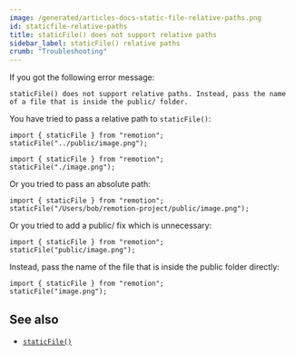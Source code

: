 ```yaml
---
image: /generated/articles-docs-static-file-relative-paths.png
id: staticfile-relative-paths
title: staticFile() does not support relative paths
sidebar_label: staticFile() relative paths
crumb: "Troubleshooting"
---
```


If you got the following error message:

```
staticFile() does not support relative paths. Instead, pass the name of a file that is inside the public/ folder.
```

You have tried to pass a relative path to `staticFile()`:

```tsx twoslash title="❌ Relative path"
import { staticFile } from "remotion";
staticFile("../public/image.png");
```

```tsx twoslash title="❌ File should not have ./ prefix"
import { staticFile } from "remotion";
staticFile("./image.png");
```

Or you tried to pass an absolute path:

```tsx twoslash title="❌ File should not use absolute paths"
import { staticFile } from "remotion";
staticFile("/Users/bob/remotion-project/public/image.png");
```

Or you tried to add a public/ fix which is unnecessary:

```tsx twoslash title="❌ File should not include the public/ prefix"
import { staticFile } from "remotion";
staticFile("public/image.png");
```

Instead, pass the name of the file that is inside the public folder directly:

```tsx twoslash title="✅ Filename"
import { staticFile } from "remotion";
staticFile("image.png");
```

## See also

- [`staticFile()`](/docs/staticfile)
